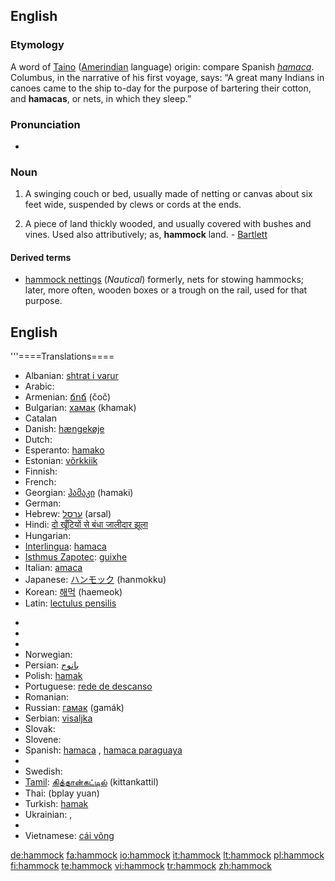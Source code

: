 ==English==

===Etymology===
A word of [[Taino]] ([[Amerindian]] language) origin: compare Spanish ''[[hamaca]]''. Columbus, in the narrative of his first voyage, says: “A great many Indians in canoes came to the ship to-day for the purpose of bartering their cotton, and '''hamacas''', or nets, in which they sleep.”

===Pronunciation===
* {{IPA|/ˈhæmək/}}

===Noun===
{{en-noun}}

# A swinging couch or bed, usually made of netting or canvas about six feet wide, suspended by clews or cords at the ends.
# {{italbrac|Southern US}} A piece of land thickly wooded, and usually covered with bushes and vines. Used also attributively; as, '''hammock''' land. - [[Bartlett]]

====Derived terms====
* [[hammock nettings]] (''Nautical'') formerly, nets for stowing hammocks; later, more often, wooden boxes or a trough on the rail, used for that purpose.

== English ==
'''====Translations====
{{top}}
* Albanian: [[shtrat i varur]]
* Arabic: {{Arab|[[ارجوحة شبكية]]}} {{IPAchar|(’urjūħa šabakíyya)}} {{f}}
* Armenian: [[ճոճ]] (čoč)
* Bulgarian: [[хамак]] (khamak) {{m}}
* Catalan {{t-|ca|hamaca|f}}
* Danish: [[hængekøje]]
* Dutch: {{t+|nl|hangmat|f}}
* Esperanto: [[hamako]]
* Estonian: [[võrkkiik]]
* Finnish: {{t-|fi|riippumatto}}
* French: {{t+|fr|hamac|m}}
* Georgian: [[ჰამაკი]] (hamaki)
* German: {{t-|de|Hängematte|f}}
* Hebrew: [[ערסל]] (arsal) {{m}}
* Hindi: [[दो खूँटियों से बंधा जालीदार झूला]]
* Hungarian: {{t-|hu|függőágy}}
* [[Interlingua]]: [[hamaca]]
* [[Isthmus Zapotec]]: [[guixhe]]
* Italian: [[amaca]] {{f}}
* Japanese: [[ハンモック]] (hanmokku)
* Korean: [[해먹]] (haemeok)
* Latin: [[lectulus pensilis]]
{{mid}}
* {{trreq|Latvian}}
* {{trreq|Lithuanian}}
* {{trreq|Maltese}}
* Norwegian: {{t-|no|hengekøye|f}}
* Persian: [[بانوج]]
* Polish: [[hamak]] {{m}}
* Portuguese: [[rede de descanso]] {{f}}
* Romanian: {{t-|ro|hamac|n}}
* Russian: [[гамак]] (gamák) {{m}}
* Serbian: [[visaljka]] {{f}}
* Slovak: {{t-|sk|hojdacia sieť|f}}
* Slovene: {{t+|sl|viseča mreža|f}}
* Spanish: [[hamaca]] {{f}}, [[hamaca paraguaya]] {{f}} {{italbrac|Argentina|Uruguay}}
* {{trreq|Swahili}}
* Swedish: {{t+|sv|hängmatta|c}}
* [[Tamil]]: [[கித்தான்கட்டில்]] (kittankattil)
* Thai: {{Thai|[[เปลญวน]]}} (bplay yuan)
* Turkish: [[hamak#Turkish|hamak]]
* Ukrainian: {{t|uk|гамак|m|tr=hamák|sc=Cyrl}}, {{t|uk|підвісне ліжко|tr=pidvísne lížko|sc=Cyrl}}
* {{trreq|Urdu}}
* Vietnamese: [[cái võng]]
{{bottom}}

[[de:hammock]]
[[fa:hammock]]
[[io:hammock]]
[[it:hammock]]
[[lt:hammock]]
[[pl:hammock]]
[[fi:hammock]]
[[te:hammock]]
[[vi:hammock]]
[[tr:hammock]]
[[zh:hammock]]